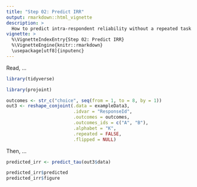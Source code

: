 ```yaml
---
title: "Step 02: Predict IRR"
output: rmarkdown::html_vignette
description: >
  How to predict intra-respondent reliability without a repeated task
vignette: >
  %\VignetteIndexEntry{Step 02: Predict IRR}
  %\VignetteEngine{knitr::rmarkdown}
  \usepackage[utf8]{inputenc}
---
```


Read, ...

```r
library(tidyverse)
```

```r
library(projoint)
```

```r
outcomes <- str_c("choice", seq(from = 1, to = 8, by = 1))
out3 <- reshape_conjoint(.data = exampleData3, 
                         .idvar = "ResponseId", 
                         .outcomes = outcomes,
                         .outcomes_ids = c("A", "B"),
                         .alphabet = "K", 
                         .repeated = FALSE,
                         .flipped = NULL)
```

Then, ...

```r
predicted_irr <- predict_tau(out3$data)

predicted_irr$predicted
predicted_irr$figure
```
